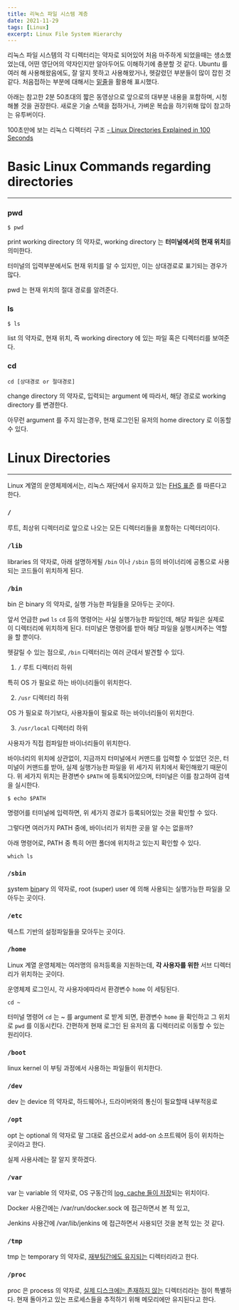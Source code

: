 ```yaml
---
title: 리눅스 파일 시스템 계층
date: 2021-11-29
tags: [Linux]
excerpt: Linux File System Hierarchy
---
```


리눅스 파일 시스템의 각 디렉터리는 약자로 되어있어 처음 마주하게 되었을때는 생소했었는데, 어떤 영단어의 약자인지만 알아두어도 이해하기에 충분할 것 같다. Ubuntu 를 여러 해 사용해왔음에도, 잘 알지 못하고 사용해왔거나, 헷갈렸던 부분들이 많이 잡힌 것 같다. 처음접하는 부분에 대해서는 <U>밑줄</U>을 활용해 표시했다.

<Info>

아래는 참고한 2분 50초대의 짧은 동영상으로 앞으로의 대부분 내용을 포함하며, 시청해볼 것을 권장한다. 새로운 기술 스택을 접하거나, 가벼운 복습을 하기위해 많이 참고하는 유투버이다.

</Info>

100초만에 보는 리눅스 디렉터리 구조 [- Linux Directories Explained in 100 Seconds](https://www.youtube.com/watch?v=42iQKuQodW4)

# Basic Linux Commands regarding directories

---

### pwd

```shell
$ pwd
```

print working directory 의 약자로, working directory 는 **터미널에서의 현재 위치**를 의미한다.

터미널의 입력부분에서도 현재 위치를 알 수 있지만, 이는 상대경로로 표기되는 경우가 많다.

pwd 는 현재 위치의 절대 경로를 알려준다.

### ls

```shell
$ ls
```

list 의 약자로, 현재 위치, 즉 working directory 에 있는 파일 혹은 디렉터리를 보여준다.

### cd

```shell
cd [상대경로 or 절대경로]
```

change directory 의 약자로, 입력되는 argument 에 따라서, 해당 경로로 working directory 를 변경한다.

아무런 argument 를 주지 않는경우, 현재 로그인된 유저의 home directory 로 이동할 수 있다.

# Linux Directories

---

Linux 계열의 운영체제에서는, 리눅스 재단에서 유지하고 있는 [FHS 표준](https://en.wikipedia.org/wiki/Filesystem_Hierarchy_Standard) 를 따른다고 한다.

### `/`

루트, 최상위 디렉터리로 앞으로 나오는 모든 디렉터리들을 포함하는 디렉터리이다.

### `/lib`

libraries 의 약자로, 아래 설명하게될 `/bin` 이나 `/sbin` 등의 바이너리에 공통으로 사용되는 코드들이 위치하게 된다.

### `/bin`

bin 은 binary 의 약자로, 실행 가능한 파일들을 모아두는 곳이다.

앞서 언급한 `pwd` `ls` `cd` 등의 명령어는 사실 실행가능한 파일인데, 해당 파일은 실제로 이 디렉터리에 위치하게 된다. 터미널은 명령어를 받아 해당 파일을 실행시켜주는 역할을 할 뿐이다.

헷갈릴 수 있는 점으로, `/bin` 디렉터리는 여러 군데서 발견할 수 있다.

1. `/` 루트 디렉터리 하위 

특히 OS 가 필요로 하는 바이너리들이 위치한다.

2. `/usr` 디렉터리 하위

OS 가 필요로 하기보다, 사용자들이 필요로 하는 바이너리들이 위치한다.

3. `/usr/local` 디렉터리 하위

사용자가 직접 컴파일한 바이너리들이 위치한다.

바이너리의 위치에 상관없이, 지금까지 터미널에서 커맨드를 입력할 수 있었던 것은, 터미널이 커맨드를 받아, 실제 실행가능한 파일을 위 세가지 위치에서 확인해왔기 때문이다. 위 세가지 위치는 환경변수 `$PATH` 에 등록되어있으며, 터미널은 이를 참고하여 검색을 실시한다.

```shell
$ echo $PATH
```

명령어를 터미널에 입력하면, 위 세가지 경로가 등록되어있는 것을 확인할 수 있다.

그렇다면 여러가지 PATH 중에, 바이너리가 위치한 곳을 알 수는 없을까?

아래 명령어로, PATH 중 특히 어떤 폴더에 위치하고 있는지 확인할 수 있다.

```shell
which ls
```

### `/sbin`

<p>
<U>s</U>ystem <U>bin</U>ary 의 약자로, root (super) user 에 의해 사용되는 실행가능한 파일을 모아두는 곳이다.
</p>

### `/etc` 

텍스트 기반의 설정파일들을 모아두는 곳이다.

### `/home`

Linux 계열 운영체제는 여러명의 유저등록을 지원하는데, **각 사용자를 위한** 서브 디렉터리가 위치하는 곳이다.

운영체제 로그인시, 각 사용자에따라서 환경변수 `home` 이 세팅된다.

```shell
cd ~
```

터미널 명령어 `cd` 는 ~ 를 argument 로 받게 되면, 환경변수 `home` 을 확인하고 그 위치로 `pwd` 를 이동시킨다. 간편하게 현재 로그인 된 유저의 홈 디렉터리로 이동할 수 있는 원리이다.

### `/boot`

linux kernel 이 부팅 과정에서 사용하는 파일들이 위치한다.

### `/dev`

dev 는 device 의 약자로, 하드웨어나, 드라이버와의 통신이 필요할때 내부적응로

### `/opt`

opt 는 optional 의 약자로 말 그대로 옵션으로서 add-on 소프트웨어 등이 위치하는 곳이라고 한다.

실제 사용사례는 잘 알지 못하겠다.

### `/var`

var 는 variable 의 약자로, OS 구동간의 <U>log, cache 들이 저장</U>되는 위치이다.

Docker 사용간에는 /var/run/docker.sock 에 접근하면서 본 적 있고,

Jenkins 사용간에 /var/lib/jenkins 에 접근하면서 사용되던 것을 본적 있는 것 같다.

### `/tmp`

tmp 는 temporary 의 약자로, <U>재부팅간에도 유지되는</U> 디렉터리라고 한다.

### `/proc`

proc 은 process 의 약자로, <U>실제 디스크에는 존재하지 않는</U> 디렉터리라는 점이 특별하다. 현재 돌아가고 있는 프로세스들을 추적하기 위해 메모리에만 유지된다고 한다.
